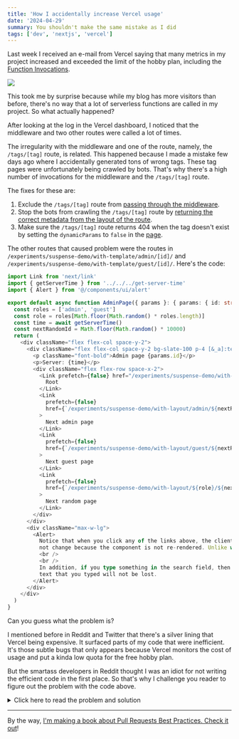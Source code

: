 ```yaml
---
title: 'How I accidentally increase Vercel usage'
date: '2024-04-29'
summary: You shouldn't make the same mistake as I did
tags: ['dev', 'nextjs', 'vercel']
---
```


Last week I received an e-mail from Vercel saying that many metrics in my project increased and exceeded the limit of the hobby plan, including the [Function Invocations](https://vercel.com/docs/pricing/serverless-functions#managing-function-invocations).

![](/static/images/articles/vercel2.png.webp)

This took me by surprise because while my blog has more visitors than before, there's no way that a lot of serverless functions are called in my project. So what actually happened?

After looking at the log in the Vercel dashboard, I noticed that the middleware and two other routes were called a lot of times.

The irregularity with the middleware and one of the route, namely, the `/tags/[tag]` route, is related. This happened because I made a mistake few days ago where I accidentally generated tons of wrong tags. These tag pages were unfortunately being crawled by bots. That's why there's a high number of invocations for the middleware and the `/tags/[tag]` route.

The fixes for these are:

1. Exclude the `/tags/[tag]` route from [passing through the middleware](https://github.com/nicnocquee/nico.fyi/blob/main/middleware.ts#L14).
2. Stop the bots from crawling the `/tags/[tag]` route by [returning the correct metadata from the layout of the route](<https://github.com/nicnocquee/nico.fyi/blob/main/app/(blog)/tags/layout.tsx#L3>).
3. Make sure the `/tags/[tag]` route returns 404 when the tag doesn't exist by setting the `dynamicParams` to `false` in the [page](<https://github.com/nicnocquee/nico.fyi/blob/main/app/(blog)/tags/%5Btag%5D/page.tsx#L26>).

The other routes that caused problem were the routes in `/experiments/suspense-demo/with-template/admin/[id]/` and `/experiments/suspense-demo/with-template/guest/[id]/`. Here's the code:

```typescript
import Link from 'next/link'
import { getServerTime } from '../../../get-server-time'
import { Alert } from '@/components/ui/alert'

export default async function AdminPage({ params }: { params: { id: string } }) {
  const roles = ['admin', 'guest']
  const role = roles[Math.floor(Math.random() * roles.length)]
  const time = await getServerTime()
  const nextRandomId = Math.floor(Math.random() * 10000)
  return (
    <div className="flex flex-col space-y-2">
      <div className="flex flex-col space-y-2 bg-slate-100 p-4 [&_a]:text-primary-500 [&_a]:underline">
        <p className="font-bold">Admin page {params.id}</p>
        <p>Server: {time}</p>
        <div className="flex flex-row space-x-2">
          <Link prefetch={false} href="/experiments/suspense-demo/with-layout/">
            Root
          </Link>
          <Link
            prefetch={false}
            href={`/experiments/suspense-demo/with-layout/admin/${nextRandomId}`}
          >
            Next admin page
          </Link>
          <Link
            prefetch={false}
            href={`/experiments/suspense-demo/with-layout/guest/${nextRandomId}`}
          >
            Next guest page
          </Link>
          <Link
            prefetch={false}
            href={`/experiments/suspense-demo/with-layout/${role}/${nextRandomId}`}
          >
            Next random page
          </Link>
        </div>
      </div>
      <div className="max-w-lg">
        <Alert>
          Notice that when you click any of the links above, the client time in layout above will
          not change because the component is not re-rendered. Unlike with template.
          <br />
          <br />
          In addition, if you type something in the search field, then navigate to another page, the
          text that you typed will not be lost.
        </Alert>
      </div>
    </div>
  )
}
```

Can you guess what the problem is?

I mentioned before in Reddit and Twitter that there's a silver lining that Vercel being expensive. It surfaced parts of my code that were inefficient. It's those subtle bugs that only appears because Vercel monitors the cost of usage and put a kinda low quota for the free hobby plan.

But the smartass developers in Reddit thought I was an idiot for not writing the efficient code in the first place. So that's why I challenge you reader to figure out the problem with the code above.

<details>
  <summary>Click here to read the problem and solution</summary>
  {``}
  **There's actually no problem with the code.** Just like the tags problem, this one is also bots
  problem. Since there is a random link to the next page in that code, the bot will keep following
  the next random page. Hence, the increase in the function executions usage.

To fix this, I exported the same metadata from the layout of the `/experiments` routes to prevent bots from crawling them. Just to be save, I also removed the random links to the next routes.

Because of this "incident", I kinda wished that Vercel doesn't count usage when the project is accessed by bots. If you agreed, maybe you can help make [Vercel even consider this by tweeting at them](https://twitter.com/intent/tweet?text=Hey%20@vercel%2C%20maybe%20don%27t%20count%20access%20by%20bots%20as%20usage%3F).

</details>

---

By the way, [I'm making a book about Pull Requests Best Practices. Check it out](https://pr.nico.fyi)!
